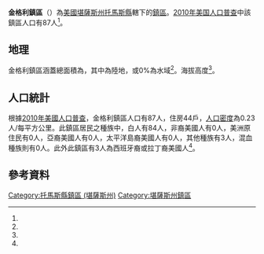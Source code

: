 {{noteTA
|G1=USState
}}
{{Infobox settlement
|official_name = 金格利鎮區
|native_name = Kingery Township
|settlement_type = 鎮區
|pushpin_map=USA Kansas
|coordinates_display = inline,title
|coordinates_region = US-KS
|subdivision_type = [[世界政區索引|國家]]
|subdivision_name = [[美国|美国]]
|subdivision_type1 = [[美國行政區劃|州]]
|subdivision_name1 = [[堪薩斯州|堪薩斯州]]
|subdivision_type2 = [[堪薩斯州行政區劃|縣]]
|subdivision_name2 = [[托馬斯縣_(堪薩斯州)|托馬斯縣]]
|area_total_km2 = 372.45
|area_land_km2 = 372.45
|area_water_km2 = 0
|area_total_sq_mi =
|area_land_sq_mi =
|area_water_sq_mi =
|area_water_percent = 0
|population_as_of = [[2010年美国人口普查|2010]]
|population_footnotes = <ref name="Census 2010">{{cite web| url=http://factfinder2.census.gov| title=Race, Hispanic or Latino, Age, and Housing Occupancy: 2010 Census Redistricting Data, Kingery Township, Thomas County, Kansas| publisher=U.S. Census Bureau, American FactFinder 2| accessdate=2016-12-04| archive-date=2013-09-11| archive-url=https://web.archive.org/web/20130911234518/http://factfinder2.census.gov/| dead-url=no}}</ref>
|population_total = 87
|population_density_km2 = auto
|elevation_footnotes = <ref name="gnis"/>
|elevation_m = 1024
|elevation_ft = 
|latd = 39
|latm = 13
|lats = 19
|latNS = N
|longd = 101
|longm = 16
|longs = 48
|longEW = W
|postal_code_type =
|postal_code = 
|blank_name = [[聯邦資料處理標準|FIPS代碼]]
|blank_info = 20-36925
|blank1_name = [[地名信息系统|GNIS編號]] 
|blank1_info = 471254<ref name="gnis">{{cite web |url= {{Gnis3|471254}} |title= Kingery Township, Thomas County, Kansas|work= [[Geographic_Names_Information_System|Geographic Names Information System]]|publisher= [[United_States_Geological_Survey|United States Geological Survey]] |accessdate= 2016-12-04 }}</ref>
|website = 
|footnotes = 
}}

'''金格利鎮區'''（{{lang-en|'''Kingery Township'''}}）為[[美國|美國]][[堪薩斯州|堪薩斯州]][[托馬斯縣_(堪薩斯州)|托馬斯縣]]轄下的[[行政鎮區|鎮區]]。[[2010年美国人口普查|2010年美国人口普查]]中該鎮區人口有87人<ref name="Census 2010"/>。

==地理==
金格利鎮區涵蓋總面積為{{convert|372.45|km2|sqmi}}，其中{{convert|372.45|km2|sqmi}}為陸地，{{convert|0|km2|sqmi}}或0%為水域<ref name="Census 2010"/>。海拔高度{{convert|1024|m|ft}}<ref name="gnis"/>。

==人口統計==
根據[[2010年美國人口普查|2010年美國人口普查]]，金格利鎮區人口有87人，住房44戶，[[人口密度|人口密度]]為0.23人/每平方公里。此鎮區居民之種族中，白人有84人，非裔美國人有0人，美洲原住民有0人，亞裔美國人有0人，太平洋島裔美國人有0人，其他種族有3人，混血種族則有0人。此外此鎮區有3人為西班牙裔或拉丁裔美國人<ref name="Census 2010"/>。

==參考資料==
{{reflist}}

{{托馬斯縣 (堪薩斯州)}}

{{DEFAULTSORT: Kingery}}
[[Category:托馬斯縣鎮區_(堪薩斯州)|Category:托馬斯縣鎮區 (堪薩斯州)]]
[[Category:堪薩斯州鎮區|Category:堪薩斯州鎮區]]

{{ThomasCountyKS-geo-stub}}